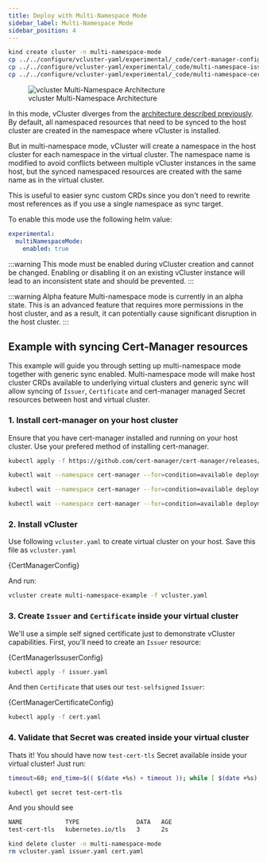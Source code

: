 ```yaml
---
title: Deploy with Multi-Namespace Mode
sidebar_label: Multi-Namespace Mode
sidebar_position: 4
---
```



<HiddenCodeBlock>

```bash {"name": "prepare environment"}
kind create cluster -n multi-namespace-mode
cp ../../configure/vcluster-yaml/experimental/_code/cert-manager-config.yaml vcluster.yaml
cp ../../configure/vcluster-yaml/experimental/_code/multi-namespace-issuer.yaml issuer.yaml
cp ../../configure/vcluster-yaml/experimental/_code/multi-namespace-cert.yaml cert.yaml
```
</HiddenCodeBlock>

<figure>
  <img src="/docs/media/diagrams/vcluster-multinamespace-architecture.svg" alt="vcluster Multi-Namespace Architecture" />
  <figcaption>vcluster Multi-Namespace Architecture</figcaption>
</figure>

In this mode, vCluster diverges from the [architecture described previously](/docs/vcluster/introduction/architecture/). By default, all namespaced resources that need to be synced to the host cluster are created in the namespace where vCluster is installed.

But in multi-namespace mode, vCluster will create a namespace in the host cluster for each namespace in the virtual cluster. The namespace name is modified to avoid conflicts between multiple vCluster instances in the same host, but the synced namespaced resources are created with the same name as in the virtual cluster.

This is useful to easier sync custom CRDs since you don't need to rewrite most references as if you use a single namespace as sync target.

To enable this mode use the following helm value:

```yaml {"excludeFromRunAll": "true"}
experimental:
  multiNamespaceMode:
    enabled: true
```

:::warning This mode must be enabled during vCluster creation and cannot be changed.
Enabling or disabling it on an existing vCluster instance will lead to an inconsistent state and should be prevented.
:::

:::warning Alpha feature
Multi-namespace mode is currently in an alpha state. This is an advanced feature that requires more permissions in the host cluster, and as a result, it can potentially cause significant disruption in the host cluster.
:::

## Example with syncing Cert-Manager resources

This example will guide you through setting up multi-namespace mode together with generic sync enabled. Multi-namespace mode will make host cluster CRDs available to underlying virtual clusters and generic sync will allow syncing of `Issuer`, `Certificate` and cert-manager managed Secret resources between host and virtual cluster.

### 1. Install cert-manager on your host cluster

Ensure that you have cert-manager installed and running on your host cluster. Use your prefered method of installing cert-manager.

<HiddenCodeBlock>

```bash
kubectl apply -f https://github.com/cert-manager/cert-manager/releases/download/v1.15.0/cert-manager.yaml

kubectl wait --namespace cert-manager --for=condition=available deployment/cert-manager --timeout=120s

kubectl wait --namespace cert-manager --for=condition=available deployment/cert-manager-cainjector --timeout=120s

kubectl wait --namespace cert-manager --for=condition=available deployment/cert-manager-webhook --timeout=120s
```

</HiddenCodeBlock>


### 2. Install vCluster

Use following `vcluster.yaml` to create virtual cluster on your host. Save this file as `vcluster.yaml`

<CodeBlock language="yaml">{CertManagerConfig}</CodeBlock>

And run:

```bash
vcluster create multi-namespace-example -f vcluster.yaml
```

### 3. Create `Issuer` and `Certificate` inside your virtual cluster

We'll use a simple self signed certificate just to demonstrate vCluster capabilities. First, you'll need to create an `Issuer` resource:

<CodeBlock language="yaml">{CertManagerIssuserConfig}</CodeBlock>

```bash
kubectl apply -f issuer.yaml
```

And then `Certificate` that uses our `test-selfsigned` `Issuer`:

<CodeBlock language="yaml">{CertManagerCertificateConfig}</CodeBlock>

```bash
kubectl apply -f cert.yaml
```


### 4. Validate that Secret was created inside your virtual cluster

Thats it! You should have now `test-cert-tls` Secret available inside your virtual cluster! Just run:

<HiddenCodeBlock>

```bash {"name": "wait for secret creation"}
timeout=60; end_time=$(( $(date +%s) + timeout )); while [ $(date +%s) -lt $end_time ]; do kubectl get secret test-cert-tls -n default > /dev/null 2>&1 && echo "Secret 'test-cert-tls' is created." && exit 0; sleep 2; done; echo "Timeout of $timeout seconds reached. Secret 'test-cert-tls' was not created." && exit 1
```

</HiddenCodeBlock>

```bash
kubectl get secret test-cert-tls
```

And you should see

```bash {"excludeFromRunAll": "true"}
NAME            TYPE                DATA   AGE
test-cert-tls   kubernetes.io/tls   3      2s
```

<HiddenCodeBlock>

```bash {"name": "cleanup"}
kind delete cluster -n multi-namespace-mode
rm vcluster.yaml issuer.yaml cert.yaml
```

</HiddenCodeBlock>
